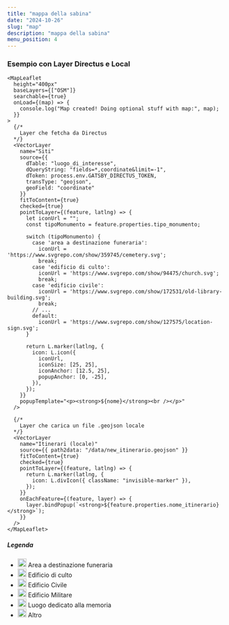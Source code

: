 ```yaml
---
title: "mappa della sabina"
date: "2024-10-26"
slug: "map"
description: "mappa della sabina"
menu_position: 4
---
```



### Esempio con Layer Directus e Local

<div className="row mt-3 mb-5 border-top border-bottom py-3">
  <div className="col-10">

    <MapLeaflet
      height="400px"
      baseLayers={["OSM"]}
      searchable={true}
      onLoad={(map) => {
        console.log("Map created! Doing optional stuff with map:", map);
      }}
    >
      {/*
        Layer che fetcha da Directus
      */}
      <VectorLayer
        name="Siti"
        source={{
          dTable: "luogo_di_interesse",
          dQueryString: "fields=*,coordinate&limit=-1",
          dToken: process.env.GATSBY_DIRECTUS_TOKEN,
          transType: "geojson",
          geoField: "coordinate"
        }}
        fitToContent={true}
        checked={true}
        pointToLayer={(feature, latlng) => {
          let iconUrl = "";
          const tipoMonumento = feature.properties.tipo_monumento;

          switch (tipoMonumento) {
            case 'area a destinazione funeraria':
              iconUrl = 'https://www.svgrepo.com/show/359745/cemetery.svg';
              break;
            case 'edificio di culto':
              iconUrl = 'https://www.svgrepo.com/show/94475/church.svg';
              break;
            case 'edificio civile':
              iconUrl = 'https://www.svgrepo.com/show/172531/old-library-building.svg';
              break;
            // ...
            default:
              iconUrl = 'https://www.svgrepo.com/show/127575/location-sign.svg';
          }

          return L.marker(latlng, {
            icon: L.icon({
              iconUrl,
              iconSize: [25, 25],
              iconAnchor: [12.5, 25],
              popupAnchor: [0, -25],
            }),
          });
        }}
        popupTemplate="<p><strong>${nome}</strong><br /></p>"
      />

      {/*
        Layer che carica un file .geojson locale
      */}
      <VectorLayer
        name="Itinerari (locale)"
        source={{ path2data: "/data/new_itinerario.geojson" }}
        fitToContent={true}
        checked={true}
        pointToLayer={(feature, latlng) => {
          return L.marker(latlng, {
            icon: L.divIcon({ className: "invisible-marker" }),
          });
        }}
        onEachFeature={(feature, layer) => {
          layer.bindPopup(`<strong>${feature.properties.nome_itinerario}</strong>`);
        }}
      />
    </MapLeaflet>

  </div>
  <div className="col-2">
    <h5>Legenda</h5>
    <ul className="list-unstyled">
      <li>
        <img src="https://www.svgrepo.com/show/359745/cemetery.svg" width="20" alt="Cimitero" />
        Area a destinazione funeraria
      </li>
      <li>
        <img src="https://www.svgrepo.com/show/94475/church.svg" width="20" alt="Chiesa" />
        Edificio di culto
      </li>
      <li>
        <img src="https://www.svgrepo.com/show/172531/old-library-building.svg" width="20" alt="Edificio Civile" />
        Edificio Civile
      </li>
      <li>
        <img src="https://svgsilh.com/svg_v2/40845.svg" width="20" alt="Edificio Militare" />
        Edificio Militare
      </li>
      <li>
        <img src="https://www.svgrepo.com/show/322763/martyr-memorial.svg" width="20" alt="Memoriale" />
        Luogo dedicato alla memoria
      </li>
      <li>
        <img src="https://cdn0.iconfinder.com/data/icons/maps-and-navigation-2-1/52/97-512.png" width="20" alt="Altro" />
        Altro
      </li>
    </ul>
  </div>
</div>
